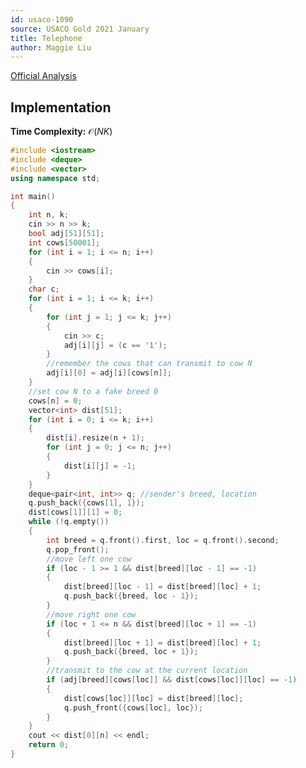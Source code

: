 ---
id: usaco-1090
source: USACO Gold 2021 January
title: Telephone
author: Maggie Liu
---

[Official Analysis](http://www.usaco.org/current/data/sol_prob2_gold_jan21.html)

## Implementation

**Time Complexity:** $\mathcal{O}(NK)$

<LanguageSection>

<CPPSection>

```cpp
#include <iostream>
#include <deque>
#include <vector>
using namespace std;

int main()
{
	int n, k;
	cin >> n >> k;
	bool adj[51][51];
	int cows[50001];
	for (int i = 1; i <= n; i++)
	{
		cin >> cows[i];
	}
	char c;
	for (int i = 1; i <= k; i++)
	{
		for (int j = 1; j <= k; j++)
		{
			cin >> c;
			adj[i][j] = (c == '1');
		}
		//remember the cows that can transmit to cow N
		adj[i][0] = adj[i][cows[n]];
	}
	//set cow N to a fake breed 0
	cows[n] = 0;
	vector<int> dist[51];
	for (int i = 0; i <= k; i++)
	{
		dist[i].resize(n + 1);
		for (int j = 0; j <= n; j++)
		{
			dist[i][j] = -1;
		}
	}
	deque<pair<int, int>> q; //sender's breed, location
	q.push_back({cows[1], 1});
	dist[cows[1]][1] = 0;
	while (!q.empty())
	{
		int breed = q.front().first, loc = q.front().second;
		q.pop_front();
		//move left one cow
		if (loc - 1 >= 1 && dist[breed][loc - 1] == -1)
		{
			dist[breed][loc - 1] = dist[breed][loc] + 1;
			q.push_back({breed, loc - 1});
		}
		//move right one cow
		if (loc + 1 <= n && dist[breed][loc + 1] == -1)
		{
			dist[breed][loc + 1] = dist[breed][loc] + 1;
			q.push_back({breed, loc + 1});
		}
		//transmit to the cow at the current location
		if (adj[breed][cows[loc]] && dist[cows[loc]][loc] == -1)
		{
			dist[cows[loc]][loc] = dist[breed][loc];
			q.push_front({cows[loc], loc});
		}
	}
	cout << dist[0][n] << endl;
	return 0;
}
```

</CPPSection>

</LanguageSection>
